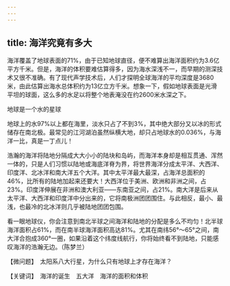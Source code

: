 ```yaml
---
---
---
```

title: 海洋究竟有多大
---




海洋覆盖了地球表面的71%，由于已知地球直径，便不难算出海洋面积约为3.6亿平方千米。但是，海洋的体积要难估算得多，因为海水深浅不一，而早期的测深技术又很不准确。有了现代声学技术后，人们才探明全球海洋的平均深度是3680米，由此估算出海水总体积约为13亿立方千米。想象一下，假如地球表面是光滑平坦的球面，这么多的水足以将整个地表淹没在约2600米水深之下。

地球是一个水的星球



地球上的水97%以上都在海里，淡水只占了不到3%，其中绝大部分又以冰的形式储存在南北极。最常见的江河湖泊虽然纵横大地，却只占地球水的0.036%，与海洋一比，真是一丁点儿！

浩瀚的海洋将陆地分隔成大大小小的陆块和岛屿，而海洋本身却是相互贯通、浑然一体的，只是人们习惯以陆地或海底洋脊为界，将世界海洋分成太平洋、大西洋、印度洋、北冰洋和南大洋五个大洋。其中太平洋最大最深，占海洋总面积的46%，比所有的陆地加起来还要大！大西洋位于美洲、欧洲和非洲之间，占23%。印度洋伸展在非洲和澳大利亚——东南亚之间，占21%。南大洋是后来从太平洋、大西洋和印度洋中分出来的，它将南极洲团团围住。与此相反，最小、最浅，也最冷的北冰洋则几乎被陆地团团包围。

看一眼地球仪，你会注意到南北半球之间海洋和陆地的分配是多么不均匀！北半球海洋面积占61%，而在南半球海洋面积高达81%。尤其在南纬56°～65°之间，南大洋合抱成360°一圈，如果沿着这个纬度线航行，你将始终看不到陆地，只能感叹海洋的浩瀚无边。（陈梦兰）





【微问题】　太阳系八大行星，为什么只有地球上才存在海洋？

【关键词】　海洋的诞生　五大洋　海洋的面积和体积